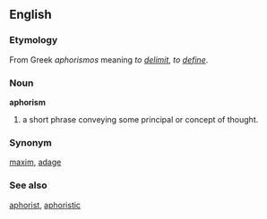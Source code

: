 == English ==

===Etymology===

From Greek ''aphorismos'' meaning ''to [[delimit]]'', ''to [[define]]''.

===Noun===
'''aphorism'''
# a short phrase conveying some principal or concept of thought.  

===Synonym===
[[maxim]], [[adage]]

===See also===
[[aphorist]],
[[aphoristic]]